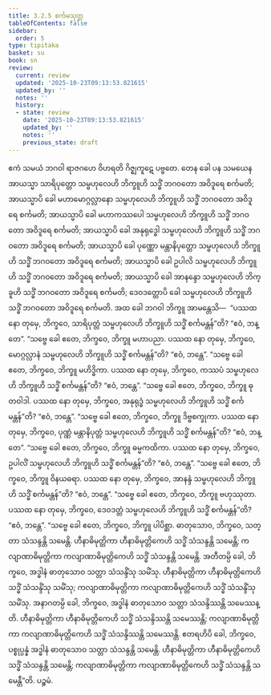 ```yaml
---
title: 3.2.5 စင်္ကမသုတ္တ
tableOfContents: false
sidebar:
  order: 5
type: tipitaka
basket: su
book: sn
review:
  current: review
  updated: '2025-10-23T09:13:53.821615'
  updated_by: ''
  notes: ''
  history:
  - state: review
    date: '2025-10-23T09:13:53.821615'
    updated_by: ''
    notes: ''
    previous_state: draft
---
```



<ReviewStatus review={frontmatter.review} showDetails={true} />

<HypothesisAnnotation frontmatter={frontmatter} />

<DynamicBreadcrumb />

<Division number="99" book="sn" e="ch" v="18" p="295">

<Paragraph number="711" book="sn">
ဧကံ သမယံ ဘဂဝါ ရာဇဂဟေ ဝိဟရတိ ဂိဇ္ဈကူဋေ ပဗ္ဗတေ. တေန ခေါ ပန သမယေန အာယသ္မာ သာရိပုတ္တော သမ္ဗဟုလေဟိ ဘိက္ခူဟိ သဒ္ဓိံ ဘဂဝတော အဝိဒူရေ စင်္ကမတိ; အာယသ္မာပိ ခေါ မဟာမောဂ္ဂလ္လာနော သမ္ဗဟုလေဟိ ဘိက္ခူဟိ သဒ္ဓိံ ဘဂဝတော အဝိဒူရေ စင်္ကမတိ; အာယသ္မာပိ ခေါ မဟာကဿပေါ သမ္ဗဟုလေဟိ ဘိက္ခူဟိ သဒ္ဓိံ ဘဂဝတော အဝိဒူရေ စင်္ကမတိ; အာယသ္မာပိ ခေါ အနုရုဒ္ဓေါ သမ္ဗဟုလေဟိ ဘိက္ခူဟိ သဒ္ဓိံ ဘဂဝတော အဝိဒူရေ စင်္ကမတိ; အာယသ္မာပိ ခေါ ပုဏ္ဏော မန္တာနိပုတ္တော သမ္ဗဟုလေဟိ ဘိက္ခူဟိ သဒ္ဓိံ ဘဂဝတော အဝိဒူရေ စင်္ကမတိ; အာယသ္မာပိ ခေါ ဥပါလိ သမ္ဗဟုလေဟိ ဘိက္ခူဟိ သဒ္ဓိံ ဘဂဝတော အဝိဒူရေ စင်္ကမတိ; အာယသ္မာပိ ခေါ အာနန္ဒော သမ္ဗဟုလေဟိ ဘိက္ခူဟိ သဒ္ဓိံ ဘဂဝတော အဝိဒူရေ စင်္ကမတိ; ဒေဝဒတ္တောပိ ခေါ သမ္ဗဟုလေဟိ ဘိက္ခူဟိ သဒ္ဓိံ ဘဂဝတော အဝိဒူရေ စင်္ကမတိ.
</Paragraph>

<Paragraph number="712" book="sn">
အထ ခေါ ဘဂဝါ ဘိက္ခူ အာမန္တေသိ—  “ပဿထ နော တုမှေ, ဘိက္ခဝေ, သာရိပုတ္တံ သမ္ဗဟုလေဟိ ဘိက္ခူဟိ သဒ္ဓိံ စင်္ကမန္တန်”တိ? “ဧဝံ, ဘန္တေ”. “သဗ္ဗေ ခေါ ဧတေ, ဘိက္ခဝေ, ဘိက္ခူ မဟာပညာ. ပဿထ နော တုမှေ, ဘိက္ခဝေ, မောဂ္ဂလ္လာနံ သမ္ဗဟုလေဟိ ဘိက္ခူဟိ သဒ္ဓိံ စင်္ကမန္တန်”တိ? “ဧဝံ, ဘန္တေ”. “သဗ္ဗေ ခေါ ဧတေ, ဘိက္ခဝေ, ဘိက္ခူ မဟိဒ္ဓိကာ. ပဿထ နော တုမှေ, ဘိက္ခဝေ, ကဿပံ သမ္ဗဟုလေဟိ ဘိက္ခူဟိ သဒ္ဓိံ စင်္ကမန္တန်”တိ? “ဧဝံ, ဘန္တေ”. “သဗ္ဗေ ခေါ ဧတေ, ဘိက္ခဝေ, ဘိက္ခူ ဓုတဝါဒါ. ပဿထ နော တုမှေ, ဘိက္ခဝေ, အနုရုဒ္ဓံ သမ္ဗဟုလေဟိ ဘိက္ခူဟိ သဒ္ဓိံ စင်္ကမန္တန်”တိ? “ဧဝံ, ဘန္တေ”. “သဗ္ဗေ ခေါ ဧတေ, ဘိက္ခဝေ, ဘိက္ခူ ဒိဗ္ဗစက္ခုကာ. ပဿထ နော တုမှေ, ဘိက္ခဝေ, ပုဏ္ဏံ မန္တာနိပုတ္တံ သမ္ဗဟုလေဟိ ဘိက္ခူဟိ သဒ္ဓိံ စင်္ကမန္တန်”တိ? “ဧဝံ, ဘန္တေ”. “သဗ္ဗေ ခေါ ဧတေ, ဘိက္ခဝေ, ဘိက္ခူ ဓမ္မကထိကာ. ပဿထ နော တုမှေ, ဘိက္ခဝေ, ဥပါလိံ သမ္ဗဟုလေဟိ ဘိက္ခူဟိ သဒ္ဓိံ စင်္ကမန္တန်”တိ? “ဧဝံ, ဘန္တေ”. “သဗ္ဗေ ခေါ ဧတေ, ဘိက္ခဝေ, ဘိက္ခူ ဝိနယဓရာ. ပဿထ နော တုမှေ, ဘိက္ခဝေ, အာနန္ဒံ သမ္ဗဟုလေဟိ ဘိက္ခူဟိ သဒ္ဓိံ စင်္ကမန္တန်”တိ? “ဧဝံ, ဘန္တေ”. “သဗ္ဗေ ခေါ ဧတေ, ဘိက္ခဝေ, ဘိက္ခူ ဗဟုဿုတာ. ပဿထ နော တုမှေ, ဘိက္ခဝေ, ဒေဝဒတ္တံ သမ္ဗဟုလေဟိ ဘိက္ခူဟိ သဒ္ဓိံ စင်္ကမန္တန်”တိ? “ဧဝံ, ဘန္တေ”. “သဗ္ဗေ ခေါ ဧတေ, ဘိက္ခဝေ, ဘိက္ခူ ပါပိစ္ဆာ.
</Paragraph>

<Paragraph number="713" book="sn">
ဓာတုသောဝ, ဘိက္ခဝေ, သတ္တာ သံသန္ဒန္တိ သမေန္တိ. ဟီနာဓိမုတ္တိကာ ဟီနာဓိမုတ္တိကေဟိ သဒ္ဓိံ သံသန္ဒန္တိ သမေန္တိ; ကလျာဏာဓိမုတ္တိကာ ကလျာဏာဓိမုတ္တိကေဟိ သဒ္ဓိံ သံသန္ဒန္တိ သမေန္တိ. အတီတမ္ပိ ခေါ, ဘိက္ခဝေ, အဒ္ဓါနံ ဓာတုသောဝ သတ္တာ သံသန္ဒိံသု သမိံသု. ဟီနာဓိမုတ္တိကာ ဟီနာဓိမုတ္တိကေဟိ သဒ္ဓိံ သံသန္ဒိံသု သမိံသု; ကလျာဏာဓိမုတ္တိကာ ကလျာဏာဓိမုတ္တိကေဟိ သဒ္ဓိံ သံသန္ဒိံသု သမိံသု.
</Paragraph>

<Paragraph number="714" book="sn">
အနာဂတမ္ပိ ခေါ, ဘိက္ခဝေ, အဒ္ဓါနံ ဓာတုသောဝ သတ္တာ သံသန္ဒိဿန္တိ သမေဿန္တိ. ဟီနာဓိမုတ္တိကာ ဟီနာဓိမုတ္တိကေဟိ သဒ္ဓိံ သံသန္ဒိဿန္တိ သမေဿန္တိ; ကလျာဏာဓိမုတ္တိကာ ကလျာဏာဓိမုတ္တိကေဟိ သဒ္ဓိံ သံသန္ဒိဿန္တိ သမေဿန္တိ.
</Paragraph>

<Paragraph number="715" book="sn">
ဧတရဟိပိ ခေါ, ဘိက္ခဝေ, ပစ္စုပ္ပန္နံ အဒ္ဓါနံ ဓာတုသောဝ သတ္တာ သံသန္ဒန္တိ သမေန္တိ. ဟီနာဓိမုတ္တိကာ ဟီနာဓိမုတ္တိကေဟိ သဒ္ဓိံ သံသန္ဒန္တိ သမေန္တိ; ကလျာဏာဓိမုတ္တိကာ ကလျာဏာဓိမုတ္တိကေဟိ သဒ္ဓိံ သံသန္ဒန္တိ သမေန္တီ”တိ.

</Paragraph>
</Division>

<Paragraph number="716" type="center" book="sn">
ပဉ္စမံ.
</Paragraph>